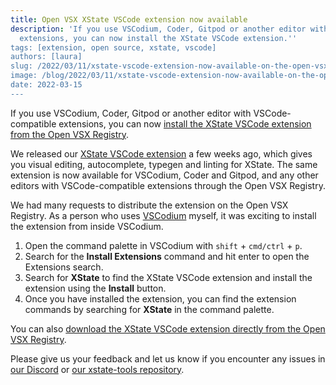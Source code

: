 ```yaml
---
title: Open VSX XState VSCode extension now available
description: 'If you use VSCodium, Coder, Gitpod or another editor with VSCode-compatible
  extensions, you can now install the XState VSCode extension.''
tags: [extension, open source, xstate, vscode]
authors: [laura]
slug: /2022/03/11/xstate-vscode-extension-now-available-on-the-open-vsx-registry
image: /blog/2022/03/11/xstate-vscode-extension-now-available-on-the-open-vsx-registry.png
date: 2022-03-15
---
```


<head>
  <meta property="og:image:alt" content="‘XState VSCode extension now available on the Open VSX Registry’ by Laura Kalbag on the Stately blog."/>
</head>

If you use VSCodium, Coder, Gitpod or another editor with VSCode-compatible extensions, you can now [install the XState VSCode extension from the Open VSX Registry](https://open-vsx.org/extension/statelyai/stately-vscode).

<!--truncate-->

We released our [XState VSCode extension](https://marketplace.visualstudio.com/items?itemName=statelyai.stately-vscode) a few weeks ago, which gives you visual editing, autocomplete, typegen and linting for XState. The same extension is now available for VSCodium, Coder and Gitpod, and any other editors with VSCode-compatible extensions through the Open VSX Registry.

We had many requests to distribute the extension on the Open VSX Registry. As a person who uses [VSCodium](https://vscodium.com) myself, it was exciting to install the extension from inside VSCodium.

1. Open the command palette in VSCodium with `shift` + `cmd/ctrl` + `p`.
2. Search for the **Install Extensions** command and hit enter to open the Extensions search.
3. Search for **XState** to find the XState VSCode extension and install the extension using the **Install** button.
4. Once you have installed the extension, you can find the extension commands by searching for **XState** in the command palette.

You can also [download the XState VSCode extension directly from the Open VSX Registry](https://open-vsx.org/extension/statelyai/stately-vscode).

Please give us your feedback and let us know if you encounter any issues in [our Discord](https://discord.gg/xstate) or [our xstate-tools repository](https://github.com/statelyai/xstate-tools/issues).